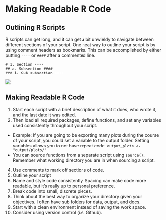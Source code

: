 # Making Readable R Code {#readable-r}

## Outlining R Scripts
R scripts can get long, and it can get a bit unwieldy to navigate between different sections of your script. One neat way to outline your script is by using comment headers as bookmarks. This can be accomplished by either putting  `----` or  `####` after a commented line.

`# 1. Section ----` <br>
`## a. Subsection ####` <br>
`### i. Sub-subsection ----`

![](./docs/files/bookmarks.png)

## Making Readable R Code

1) Start each script with a brief description of what it does, who wrote it, and the last date it was edited.
2) Then load all required packages, define functions, and set any variables used consistently throughout your script.
* Example: If you are going to be exporting many plots during the course of your script,  you could set a variable to the output folder. Setting variables allows you to not have repeat code.
`output_plots <- "output/plots/"`
* You can source functions from a separate script using `source()`. Remember what working directory you are in when sourcing a script.
4) Use comments to mark off sections of code.
5) Outline your script
6) Name and style code consistently. Spacing can make code more readable, but it's really up to personal preference.
7) Break code into small, discrete pieces. 
9) Think about the best way to organize your directory given your objectives. I often have sub folders for data, output, and docs.
10) Start with a clean environment instead of saving the work space.
11) Consider using version control (i.e. Github).
